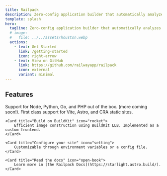 ```yaml
---
title: Railpack
description: Zero-config application builder that automatically analyzes and turns your code into an image.
template: splash
hero:
  tagline: Zero-config application builder that automatically analyzes and turns your code into an image
  # image:
  #   file: ../../assets/houston.webp
  actions:
    - text: Get Started
      link: /getting-started
      icon: right-arrow
    - text: View on GitHub
      link: https://github.com/railwayapp/railpack
      icon: external
      variant: minimal
---
```



## Features

<CardGrid stagger>
	<Card title="Zero-config" icon="star">
		Support for Node, Python, Go, and PHP out of the box. (more coming soon!). First class support for Vite, Astro, and CRA static sites.
	</Card>

	<Card title="Build on BuildKit" icon="rocket">
		Efficient image construction using BuildKit LLB. Implemented as a custom frontend.
	</Card>

	<Card title="Configure your site" icon="setting">
		Customizable through environment variables or a config file.
	</Card>

	<Card title="Read the docs" icon="open-book">
		Learn more in [the Railpack Docs](https://starlight.astro.build/).
	</Card>
</CardGrid>
